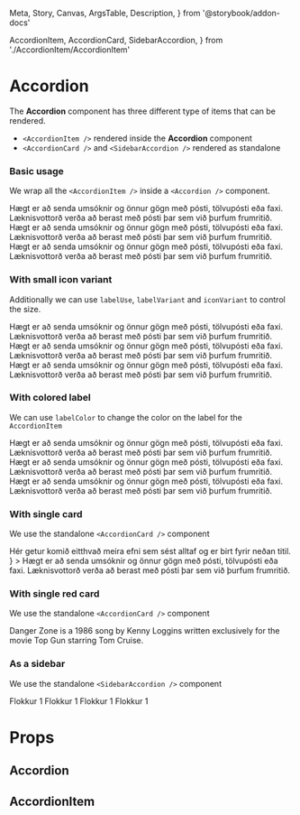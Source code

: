   Meta,
  Story,
  Canvas,
  ArgsTable,
  Description,
} from '@storybook/addon-docs'

  AccordionItem,
  AccordionCard,
  SidebarAccordion,
} from './AccordionItem/AccordionItem'

<Meta title="Components/Accordion" component={Accordion} />

# Accordion

<DescriptionFigma name="Accordion" />

The **Accordion** component has three different type of items that can be rendered.

- `<AccordionItem />` rendered inside the **Accordion** component
- `<AccordionCard />` and `<SidebarAccordion />` rendered as standalone

### Basic usage

We wrap all the `<AccordionItem />` inside a `<Accordion />` component.

<Canvas>
  <Story name="Default">
    <Accordion singleExpand>
      <AccordionItem id="id_1" label="Hvenær þarf að skila umsókn?">
        <Text>
          Hægt er að senda umsóknir og önnur gögn með pósti, tölvupósti eða
          faxi. Læknisvottorð verða að berast með pósti þar sem við þurfum
          frumritið.
        </Text>
      </AccordionItem>
      <AccordionItem
        id="id_2"
        label="Er hægt að leggja inn greiðslur á bankareikning maka?"
      >
        <Text>
          Hægt er að senda umsóknir og önnur gögn með pósti, tölvupósti eða
          faxi. Læknisvottorð verða að berast með pósti þar sem við þurfum
          frumritið.
        </Text>
      </AccordionItem>
      <AccordionItem id="id_3" label="Hvernig kem ég umsókninni til ykkar?">
        <Text>
          Hægt er að senda umsóknir og önnur gögn með pósti, tölvupósti eða
          faxi. Læknisvottorð verða að berast með pósti þar sem við þurfum
          frumritið.
        </Text>
      </AccordionItem>
    </Accordion>
  </Story>
</Canvas>

### With small icon variant

Additionally we can use `labelUse`, `labelVariant` and `iconVariant` to
control the size.

<Canvas>
  <Story name="Small variant">
    <Accordion singleExpand>
      <AccordionItem
        id="id_1"
        label="Hvenær þarf að skila umsókn?"
        labelUse="h5"
        labelVariant="h5"
        iconVariant="small"
      >
        <Text>
          Hægt er að senda umsóknir og önnur gögn með pósti, tölvupósti eða
          faxi. Læknisvottorð verða að berast með pósti þar sem við þurfum
          frumritið.
        </Text>
      </AccordionItem>
      <AccordionItem
        id="id_2"
        label="Er hægt að leggja inn greiðslur á bankareikning maka?"
        labelUse="h5"
        labelVariant="h5"
        iconVariant="small"
      >
        <Text>
          Hægt er að senda umsóknir og önnur gögn með pósti, tölvupósti eða
          faxi. Læknisvottorð verða að berast með pósti þar sem við þurfum
          frumritið.
        </Text>
      </AccordionItem>
      <AccordionItem
        id="id_3"
        label="Hvernig kem ég umsókninni til ykkar?"
        labelUse="h5"
        labelVariant="h5"
        iconVariant="small"
      >
        <Text>
          Hægt er að senda umsóknir og önnur gögn með pósti, tölvupósti eða
          faxi. Læknisvottorð verða að berast með pósti þar sem við þurfum
          frumritið.
        </Text>
      </AccordionItem>
    </Accordion>
  </Story>
</Canvas>

### With colored label

We can use `labelColor` to change the color on the label for the `AccordionItem`

<Canvas>
  <Story name="Colored label">
    <Accordion singleExpand>
      <AccordionItem
        id="id_1"
        label="Hvenær þarf að skila umsókn?"
        labelColor="blue400"
      >
        <Text>
          Hægt er að senda umsóknir og önnur gögn með pósti, tölvupósti eða
          faxi. Læknisvottorð verða að berast með pósti þar sem við þurfum
          frumritið.
        </Text>
      </AccordionItem>
      <AccordionItem
        id="id_2"
        label="Er hægt að leggja inn greiðslur á bankareikning maka?"
        labelColor="blue400"
      >
        <Text>
          Hægt er að senda umsóknir og önnur gögn með pósti, tölvupósti eða
          faxi. Læknisvottorð verða að berast með pósti þar sem við þurfum
          frumritið.
        </Text>
      </AccordionItem>
      <AccordionItem
        id="id_3"
        label="Hvernig kem ég umsókninni til ykkar?"
        labelColor="blue400"
      >
        <Text>
          Hægt er að senda umsóknir og önnur gögn með pósti, tölvupósti eða
          faxi. Læknisvottorð verða að berast með pósti þar sem við þurfum
          frumritið.
        </Text>
      </AccordionItem>
    </Accordion>
  </Story>
</Canvas>

### With single card

We use the standalone `<AccordionCard />` component

<Canvas>
  <Story name="Single card">
    <ContentBlock>
      <Box paddingY={[1, 2]}>
        <AccordionCard
          id="id_1"
          label="Hvenær þarf að skila umsókn?"
          visibleContent={
            <Box paddingY={2} paddingBottom={1}>
              <Text>
                Hér getur komið eitthvað meira efni sem sést alltaf og er birt
                fyrir neðan titil.
              </Text>
            </Box>
          }
        >
          <Text>
            Hægt er að senda umsóknir og önnur gögn með pósti, tölvupósti eða
            faxi. Læknisvottorð verða að berast með pósti þar sem við þurfum
            frumritið.
          </Text>
        </AccordionCard>
      </Box>
    </ContentBlock>
  </Story>
</Canvas>

### With single red card

We use the standalone `<AccordionCard />` component

<Canvas>
  <Story name="Single red card">
    <ContentBlock>
      <Box paddingY={[1, 2]}>
        <AccordionCard
          colorVariant="red"
          id="id_1"
          label="Danger zone"
          labelColor="red600"
        >
          <Text color="red600">
            Danger Zone is a 1986 song by Kenny Loggins written exclusively for the movie Top Gun starring Tom Cruise.
          </Text>
        </AccordionCard>
      </Box>
    </ContentBlock>
  </Story>
</Canvas>

### As a sidebar

We use the standalone `<SidebarAccordion />` component

<Canvas>
  <Story name="Sidebar">
    <ContentBlock>
      <div style={{ maxWidth: 300 }}>
        <Box paddingY={[1, 2]}>
          <SidebarAccordion id="mini_accordion" label="Sýna flokka">
            <Stack space={[1, 1, 2]}>
              <Text>Flokkur 1</Text>
              <Text>Flokkur 1</Text>
              <Text>Flokkur 1</Text>
              <Text>Flokkur 1</Text>
            </Stack>
          </SidebarAccordion>
        </Box>
      </div>
    </ContentBlock>
  </Story>
</Canvas>

# Props

## Accordion

<ArgsTable of={Accordion} />

## AccordionItem

<ArgsTable of={AccordionItem} />
